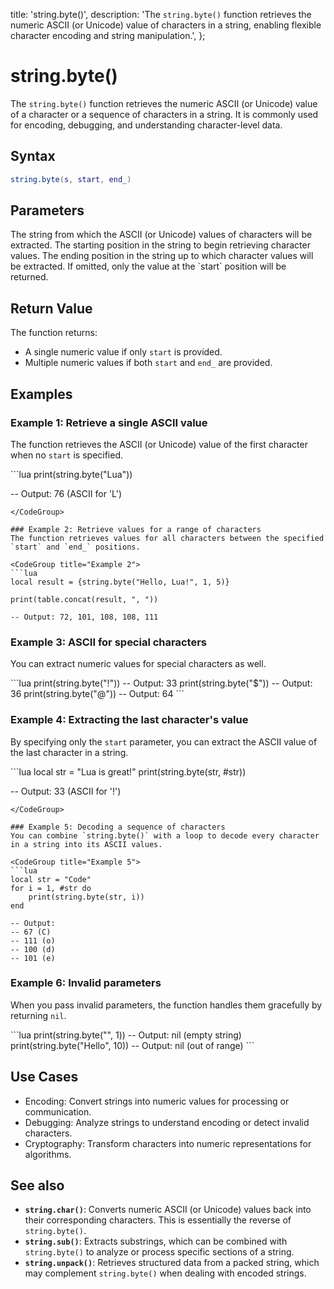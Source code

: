   title: 'string.byte()',
  description: 'The `string.byte()` function retrieves the numeric ASCII (or Unicode) value of characters in a string, enabling flexible character encoding and string manipulation.',
};

# string.byte()

The `string.byte()` function retrieves the numeric ASCII (or Unicode) value of a character or a sequence of characters in a string. It is commonly used for encoding, debugging, and understanding character-level data.

## Syntax

```lua
string.byte(s, start, end_)
```

## Parameters

<Properties>
  <Property name="s" type="string">
    The string from which the ASCII (or Unicode) values of characters will be extracted.
  </Property>
  <Property name="start" type="number (default: 1)">
    The starting position in the string to begin retrieving character values.
  </Property>
  <Property name="end_" type="number (optional)">
    The ending position in the string up to which character values will be extracted. If omitted, only the value at the `start` position will be returned.
  </Property>
</Properties>

## Return Value
The function returns:
- A single numeric value if only `start` is provided.
- Multiple numeric values if both `start` and `end_` are provided.

## Examples

### Example 1: Retrieve a single ASCII value
The function retrieves the ASCII (or Unicode) value of the first character when no `start` is specified.

<CodeGroup title="Example 1">
```lua
print(string.byte("Lua")) 

-- Output: 76 (ASCII for 'L')
```
</CodeGroup>

### Example 2: Retrieve values for a range of characters
The function retrieves values for all characters between the specified `start` and `end_` positions.

<CodeGroup title="Example 2">
```lua
local result = {string.byte("Hello, Lua!", 1, 5)}

print(table.concat(result, ", "))

-- Output: 72, 101, 108, 108, 111
```
</CodeGroup>

### Example 3: ASCII for special characters
You can extract numeric values for special characters as well.

<CodeGroup title="Example 3">
```lua
print(string.byte("!")) -- Output: 33
print(string.byte("$")) -- Output: 36
print(string.byte("@")) -- Output: 64
```
</CodeGroup>

### Example 4: Extracting the last character's value
By specifying only the `start` parameter, you can extract the ASCII value of the last character in a string.

<CodeGroup title="Example 4">
```lua
local str = "Lua is great!"
print(string.byte(str, #str)) 

-- Output: 33 (ASCII for '!')
```
</CodeGroup>

### Example 5: Decoding a sequence of characters
You can combine `string.byte()` with a loop to decode every character in a string into its ASCII values.

<CodeGroup title="Example 5">
```lua
local str = "Code"
for i = 1, #str do
    print(string.byte(str, i))
end

-- Output:
-- 67 (C)
-- 111 (o)
-- 100 (d)
-- 101 (e)
```
</CodeGroup>

### Example 6: Invalid parameters
When you pass invalid parameters, the function handles them gracefully by returning `nil`.

<CodeGroup title="Example 6">
```lua
print(string.byte("", 1)) -- Output: nil (empty string)
print(string.byte("Hello", 10)) -- Output: nil (out of range)
```
</CodeGroup>

## Use Cases
- Encoding: Convert strings into numeric values for processing or communication.
- Debugging: Analyze strings to understand encoding or detect invalid characters.
- Cryptography: Transform characters into numeric representations for algorithms.

## See also
- **`string.char()`**: Converts numeric ASCII (or Unicode) values back into their corresponding characters. This is essentially the reverse of `string.byte()`.
- **`string.sub()`**: Extracts substrings, which can be combined with `string.byte()` to analyze or process specific sections of a string.
- **`string.unpack()`**: Retrieves structured data from a packed string, which may complement `string.byte()` when dealing with encoded strings.
